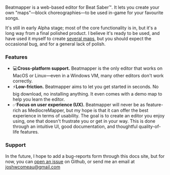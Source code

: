 Beatmapper is a web-based editor for Beat Saber™. It lets you create your own "maps"—block choreographies—to be used in-game for your favourite songs.

It's still in early Alpha stage; most of the core functionality is in, but it's a long way from a final polished product. I believe it's ready to be used, and have used it myself to create [several maps](https://beatsaver.com/uploader/5d152d44f8aa08000618017e), but you should expect the occasional bug, and for a general lack of polish.

### Features

- 💻**Cross-platform support.** Beatmapper is the only editor that works on MacOS or Linux—even in a Windows VM, many other editors don't work correctly.
- ⚡️**Low-friction.** Beatmapper aims to let you get started in seconds. No big download, no installing anything. It even comes with a demo map to help you learn the editor.
- ✅**Focus on user experience (UX).** Beatmapper will never be as feature-rich as MediocreMapper, but my hope is that it can offer the best experience in terms of usability. The goal is to create an editor you enjoy using, one that doesn't frustrate you or get in your way. This is done through an intuitive UI, good documentation, and thoughtful quality-of-life features.

### Support

In the future, I hope to add a bug-reports form through this docs site, but for now, you can [open an issue](https://github.com/joshwcomeau/beatmapper/issues) on Github, or send me an email at [joshwcomeau@gmail.com](mailto:joshwcomeau@gmail.com)
